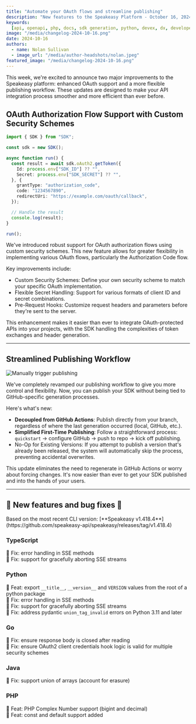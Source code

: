 ```yaml
---
title: "Automate your OAuth flows and streamline publishing"
description: "New features to the Speakeasy Platform - October 16, 2024"
keywords:
  [api, openapi, php, docs, sdk generation, python, devex, dx, developer experience]
image: "/media/changelog-2024-10-16.png"
date: 2024-10-16
authors:
  - name: Nolan Sullivan
  - image_url: "/media/author-headshots/nolan.jpeg"
featured_image: "/media/changelog-2024-10-16.png"
---
```


 

This week, we're excited to announce two major improvements to the Speakeasy platform: enhanced OAuth support and a more flexible publishing workflow. These updates are designed to make your API integration process smoother and more efficient than ever before.

## OAuth Authorization Flow Support with Custom Security Schemes

```typescript
import { SDK } from "SDK";

const sdk = new SDK();

async function run() {
  const result = await sdk.oAuth2.getToken({
    Id: process.env["SDK_ID"] ?? "",
    Secret: process.env["SDK_SECRET"] ?? "",
  }, {
    grantType: "authorization_code",
    code: "1234567890",
    redirectUri: "https://example.com/oauth/callback",
  });

  // Handle the result
  console.log(result);
}

run();
```

We've introduced robust support for OAuth authorization flows using custom security schemes. This new feature allows for greater flexibility in implementing various OAuth flows, particularly the Authorization Code flow.

Key improvements include:

- Custom Security Schemes: Define your own security scheme to match your specific OAuth implementation.
- Flexible Secret Handling: Support for various formats of client ID and secret combinations.
- Pre-Request Hooks: Customize request headers and parameters before they're sent to the server.

This enhancement makes it easier than ever to integrate OAuth-protected APIs into your projects, with the SDK handling the complexities of token exchanges and header generation.

---

## Streamlined Publishing Workflow

![Manually trigger publishing](./assets/publishing.png)

We've completely revamped our publishing workflow to give you more control and flexibility. Now, you can publish your SDK without being tied to GitHub-specific generation processes.

Here's what's new:

- **Decoupled from GitHub Actions**: Publish directly from your branch, regardless of where the last generation occurred (local, GitHub, etc.).
- **Simplified First-Time Publishing**: Follow a straightforward process: `quickstart` → configure GitHub → push to repo → kick off publishing.
- No-Op for Existing Versions: If you attempt to publish a version that's already been released, the system will automatically skip the process, preventing accidental overwrites.

This update eliminates the need to regenerate in GitHub Actions or worry about forcing changes. It's now easier than ever to get your SDK published and into the hands of your users.

---

## 🐝 New features and bug fixes 🐛

<div className="Callout" data-title="NOTE" data-variant="info">
  Based on the most recent CLI version: [**Speakeasy
  v1.418.4**](https://github.com/speakeasy-api/speakeasy/releases/tag/v1.418.4)
</div>

### TypeScript

🐛 Fix: error handling in SSE methods \
🐛 Fix: support for gracefully aborting SSE streams

### Python

🐝 Feat: export `__title__`, `__version__` and `VERSION` values from the root of a python package \
🐛 Fix: error handling in SSE methods \
🐛 Fix: support for gracefully aborting SSE streams \
🐛 Fix: address pydantic `union_tag_invalid` errors on Python 3.11 and later 

### Go

🐛 Fix: ensure response body is closed after reading \
🐛 Fix: ensure OAuth2 client credentials hook logic is valid for multiple security schemes

### Java

🐛 Fix: support union of arrays (account for erasure)

### PHP

🐝 Feat: PHP Complex Number support (bigint and decimal) \
🐝 Feat: const and default support added
